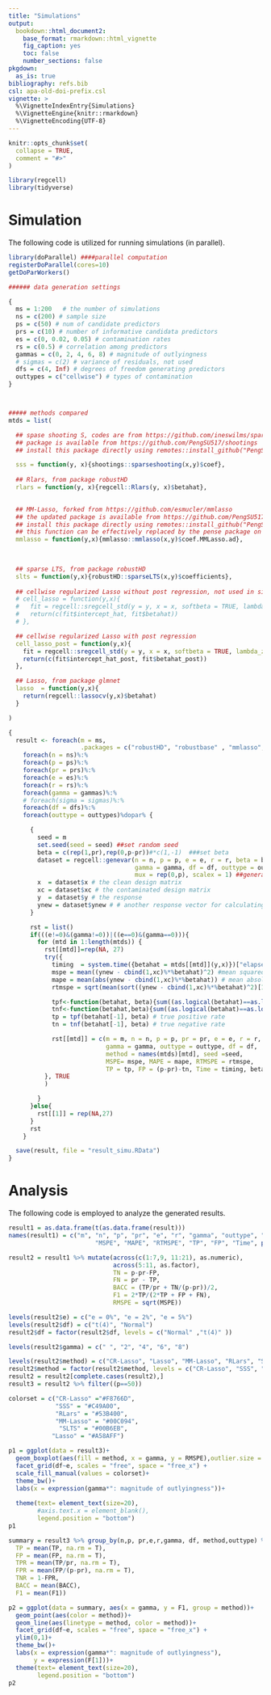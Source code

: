 ```yaml
---
title: "Simulations"
output: 
  bookdown::html_document2:
    base_format: rmarkdown::html_vignette
    fig_caption: yes
    toc: false
    number_sections: false
pkgdown:
  as_is: true
bibliography: refs.bib
csl: apa-old-doi-prefix.csl
vignette: >
  %\VignetteIndexEntry{Simulations}
  %\VignetteEngine{knitr::rmarkdown}
  %\VignetteEncoding{UTF-8}
---
```


```r
knitr::opts_chunk$set(
  collapse = TRUE,
  comment = "#>"
)
```

```r
library(regcell)
library(tidyverse)
```


# Simulation 
The following code is utilized for running simulations (in parallel).

```r
library(doParallel) ####parallel computation
registerDoParallel(cores=10)
getDoParWorkers()

###### data generation settings

{
  ms = 1:200   # the number of simulations
  ns = c(200) # sample size
  ps = c(50) # num of candidate predictors
  prs = c(10) # number of informative candidata predictors
  es = c(0, 0.02, 0.05) # contamination rates
  rs = c(0.5) # correlation among predictors
  gammas = c(0, 2, 4, 6, 8) # magnitude of outlyingness
  # sigmas = c(2) # variance of residuals, not used
  dfs = c(4, Inf) # degrees of freedom generating predictors
  outtypes = c("cellwise") # types of contamination
}



##### methods compared
mtds = list(

  ## spase shooting S, codes are from https://github.com/ineswilms/sparse-shooting-S 
  ## package is available from https://github.com/PengSU517/shootings
  ## install this package directly using remotes::install_github("PengSU517/shootings")

  sss = function(y, x){shootings::sparseshooting(x,y)$coef},
  
  ## Rlars, from package robustHD
  rlars = function(y, x){regcell::Rlars(y, x)$betahat}, 
  

  ## MM-Lasso, forked from https://github.com/esmucler/mmlasso
  ## the updated package is available from https://github.com/PengSU517/mmlasso
  ## install this package directly using remotes::install_github("PengSU517/mmlasso")
  ## this function can be effectively replaced by the pense package on CRAN
  mmlasso = function(y,x){mmlasso::mmlasso(x,y)$coef.MMLasso.ad},
  

  
  ## sparse LTS, from package robustHD
  slts = function(y,x){robustHD::sparseLTS(x,y)$coefficients},
  
  ## cellwise regularized Lasso without post regression, not used in simulations
  # cell_lasso = function(y,x){ 
  #   fit = regcell::sregcell_std(y = y, x = x, softbeta = TRUE, lambda_zeta = 1, penal = 1, penaldelta =0)
  #   return(c(fit$intercept_hat, fit$betahat))
  # },

  ## cellwise regularized Lasso with post regression
  cell_lasso_post = function(y,x){
    fit = regcell::sregcell_std(y = y, x = x, softbeta = TRUE, lambda_zeta = 1, penal = 1, penaldelta =0)
    return(c(fit$intercept_hat_post, fit$betahat_post))
  },

  ## Lasso, from package glmnet
  lasso  = function(y,x){ 
    return(regcell::lassocv(y,x)$betahat)
  }

)

{
  result <- foreach(m = ms,
                    .packages = c("robustHD", "robustbase" , "mmlasso","shootings", "cellWise", "regcell"))%:%
    foreach(n = ns)%:%
    foreach(p = ps)%:%
    foreach(pr = prs)%:%
    foreach(e = es)%:%
    foreach(r = rs)%:%
    foreach(gamma = gammas)%:%
    # foreach(sigma = sigmas)%:%
    foreach(df = dfs)%:%
    foreach(outtype = outtypes)%dopar% {

      {
        seed = m
        set.seed(seed = seed) ##set random seed
        beta = c(rep(1,pr),rep(0,p-pr))#*c(1,-1)  ###set beta
        dataset = regcell::genevar(n = n, p = p, e = e, r = r, beta = beta,intercept = 1,
                                   gamma = gamma, df = df, outtype = outtype, sigma = 3,
                                   mux = rep(0,p), scalex = 1) ##generate datasets
        x  = dataset$x # the clean design matrix
        xc = dataset$xc # the contaminated design matrix
        y  = dataset$y # the response
        ynew = dataset$ynew # # another response vector for calculating prediction errors
      }

      rst = list()
      if(((e!=0)&(gamma!=0))|((e==0)&(gamma==0))){
        for (mtd in 1:length(mtds)) {
          rst[[mtd]]=rep(NA, 27)
          try({
            timing  = system.time({betahat = mtds[[mtd]](y,x)})["elapsed"] ##calculate time consuming
            mspe = mean((ynew - cbind(1,xc)%*%betahat)^2) #mean squared prediction error
            mape = mean(abs(ynew - cbind(1,xc)%*%betahat)) # mean absolute prediction error
            rtmspe = sqrt(mean(sort((ynew - cbind(1,xc)%*%betahat)^2)[1:(0.9*n)]))## root of trimed mspe 

            tpf<-function(betahat, beta){sum((as.logical(betahat)==as.logical(beta))[1:pr])} 
            tnf<-function(betahat,beta){sum((as.logical(betahat)==as.logical(beta))[-(1:pr)])} 
            tp = tpf(betahat[-1], beta) # true positive rate
            tn = tnf(betahat[-1], beta) # true negative rate

            rst[[mtd]] = c(m = m, n = n, p = p, pr = pr, e = e, r = r,
                           gamma = gamma, outtype = outtype, df = df,
                           method = names(mtds)[mtd], seed =seed,
                           MSPE= mspe, MAPE = mape, RTMSPE = rtmspe,
                           TP = tp, FP = (p-pr)-tn, Time = timing, betahat[2:11])
          }, TRUE
          )

        }
      }else{
        rst[[1]] = rep(NA,27)
      }
      rst
    }

  save(result, file = "result_simu.RData")
}


```


# Analysis

The following code is employed to analyze the generated results.

```r
result1 = as.data.frame(t(as.data.frame(result)))
names(result1) = c("m", "n", "p", "pr", "e", "r", "gamma", "outtype", "df", "method", "seed",
                        "MSPE", "MAPE", "RTMSPE", "TP", "FP", "Time", paste("betahat", 1:10))

result2 = result1 %>% mutate(across(c(1:7,9, 11:21), as.numeric), 
                             across(5:11, as.factor), 
                             TN = p-pr-FP,
                             FN = pr - TP,
                             BACC = (TP/pr + TN/(p-pr))/2,
                             F1 = 2*TP/(2*TP + FP + FN),
                             RMSPE = sqrt(MSPE))

levels(result2$e) = c("e = 0%", "e = 2%", "e = 5%")
levels(result2$df) = c("t(4)", "Normal")
result2$df = factor(result2$df, levels = c("Normal" ,"t(4)" ))

levels(result2$gamma) = c(" ", "2", "4", "6", "8")

levels(result2$method) = c("CR-Lasso", "Lasso", "MM-Lasso", "RLars", "SLTS", "SSS")
result2$method = factor(result2$method, levels = c("CR-Lasso", "SSS", "RLars", "MM-Lasso", "SLTS", "Lasso"))
result2 = result2[complete.cases(result2),]
result3 = result2 %>% filter((p==50))
```


```r
colorset = c("CR-Lasso" ="#F8766D",
             "SSS" = "#C49A00",
             "RLars" = "#53B400",
             "MM-Lasso" = "#00C094",
              "SLTS" = "#00B6EB",
            "Lasso" = "#A58AFF")

p1 = ggplot(data = result3)+
  geom_boxplot(aes(fill = method, x = gamma, y = RMSPE),outlier.size = 0.2, lwd = 0.4)+
  facet_grid(df~e, scales = "free", space = "free_x") +
  scale_fill_manual(values = colorset)+
  theme_bw()+
  labs(x = expression(gamma*": magnitude of outlyingness"))+
  
  theme(text= element_text(size=20), 
        #axis.text.x = element_blank(),
        legend.position = "bottom")
p1


```



```r

summary = result3 %>% group_by(n,p, pr,e,r,gamma, df, method,outtype) %>% summarise(
  TP = mean(TP, na.rm = T),
  FP = mean(FP, na.rm = T),
  TPR = mean(TP/pr, na.rm = T),
  FPR = mean(FP/(p-pr), na.rm = T),
  TNR = 1-FPR,
  BACC = mean(BACC),
  F1 = mean(F1))

```


```r

p2 = ggplot(data = summary, aes(x = gamma, y = F1, group = method))+
  geom_point(aes(color = method))+
  geom_line(aes(linetype = method, color = method))+ 
  facet_grid(df~e, scales = "free", space = "free_x") +
  ylim(0,1)+
  theme_bw()+
  labs(x = expression(gamma*": magnitude of outlyingness"), 
       y = expression(F[1]))+
  theme(text= element_text(size=20), 
        legend.position = "bottom")
p2


```








